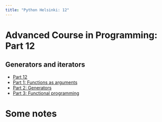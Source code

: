 ```yaml
---
title: "Python Helsinki: 12"
---
```


# Advanced Course in Programming: Part 12

## Generators and iterators

- [Part 12](https://programming-24.mooc.fi/part-12/){.external target='_blank'}
- [Part 1: Functions as arguments](https://programming-24.mooc.fi/part-12/1-functions-as-arguments){.external target='_blank'}
- [Part 2: Generators](https://programming-24.mooc.fi/part-12/2-generators){.external target='_blank'}
- [Part 3: Functional programming](https://programming-24.mooc.fi/part-12/3-functional-programming){.external target='_blank'}


# Some notes

